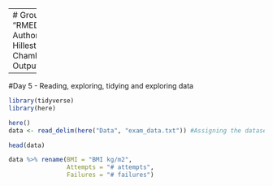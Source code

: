 -------
# Group 1 Project
Title: "RMED901_Group1_Project_110923"
Authors: "Marianne Bråtveit, Eline Hillestad, Ryan Dunkel and Jonathan Chambenoit"
Date: "2023-09-11"
Output: html_document

-----
#Day 5 - Reading, exploring, tidying and exploring data

```r
library(tidyverse)
library(here)

here()
data <- read_delim(here("Data", "exam_data.txt")) #Assigning the dataset to an object

head(data)

```

```r
data %>% rename(BMI = "BMI kg/m2", 
                Attempts = "# attempts",
                Failures = "# failures")
```



